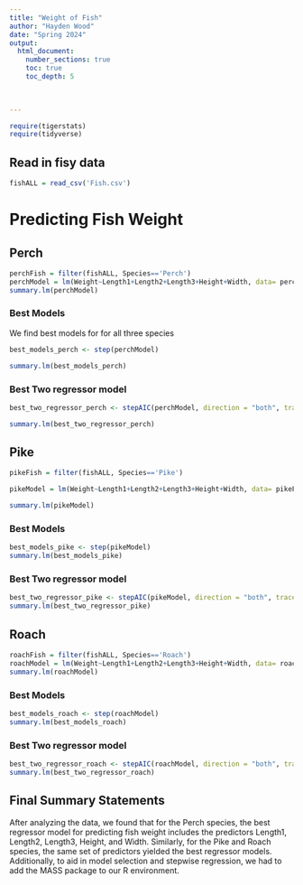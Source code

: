 ```yaml
---
title: "Weight of Fish"
author: "Hayden Wood"
date: "Spring 2024"  
output: 
  html_document:
    number_sections: true
    toc: true
    toc_depth: 5

 
    
---
```



```r
require(tigerstats)
require(tidyverse)
```

## Read in fisy data
```r
fishALL = read_csv('Fish.csv')
```


# Predicting Fish Weight


## Perch

```r
perchFish = filter(fishALL, Species=='Perch') 
perchModel = lm(Weight~Length1+Length2+Length3+Height+Width, data= perchFish)
summary.lm(perchModel)
```


### Best Models
We find best models for for all three species

```r
best_models_perch <- step(perchModel)
```

```r
summary.lm(best_models_perch)
```



### Best Two regressor model


```r
best_two_regressor_perch <- stepAIC(perchModel, direction = "both", trace = FALSE, k = 2)
```

```r
summary.lm(best_two_regressor_perch)
```


## Pike
```r
pikeFish = filter(fishALL, Species=='Pike') 
```

```r
pikeModel = lm(Weight~Length1+Length2+Length3+Height+Width, data= pikeFish)
```

```r
summary.lm(pikeModel)
```


### Best Models

```r
best_models_pike <- step(pikeModel)
summary.lm(best_models_pike)
```


### Best Two regressor model

```r
best_two_regressor_pike <- stepAIC(pikeModel, direction = "both", trace = FALSE, k = 2)
summary.lm(best_two_regressor_pike)
```


## Roach

```r
roachFish = filter(fishALL, Species=='Roach') 
roachModel = lm(Weight~Length1+Length2+Length3+Height+Width, data= roachFish)
summary.lm(roachModel)
```


### Best Models

```r
best_models_roach <- step(roachModel)
summary.lm(best_models_roach)
```


### Best Two regressor model

```r
best_two_regressor_roach <- stepAIC(roachModel, direction = "both", trace = FALSE, k = 2)
summary.lm(best_two_regressor_roach)
```


## Final Summary Statements

After analyzing the data, we found that for the Perch species, the best regressor model for predicting fish weight includes the predictors Length1, Length2, Length3, Height, and Width. Similarly, for the Pike and Roach species, the same set of predictors yielded the best regressor models. Additionally, to aid in model selection and stepwise regression, we had to add the MASS package to our R environment.